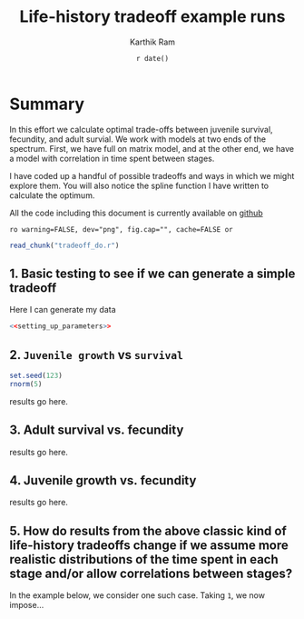 % Life-history tradeoff example runs
% Karthik Ram
% `r date()`

# Summary
In this effort we calculate optimal trade-offs between juvenile survival, fecundity, and adult survial. We work with models at two ends of the spectrum. First, we have full on matrix model, and at the other end, we have a model with correlation in time spent between stages.

I have coded up a handful of possible tradeoffs and ways in which we might explore them. You will also notice the spline function I have written to calculate the optimum.

All the code including this document is currently available on [github](http://github.com/karthikram/lhtradeoff)

<!-- Setting up R -->
`ro warning=FALSE, dev="png", fig.cap="", cache=FALSE or`

<!-- read external r code -->
```r
read_chunk("tradeoff_do.r")
```

## 1. Basic testing to see if we can generate a simple tradeoff
Here I can generate my data
```r
<<setting_up_parameters>>
```

## 2.  `Juvenile growth` vs `survival`

``` r
set.seed(123)
rnorm(5)
```
results go here.

## 3.  Adult survival  vs. fecundity

results go here.

## 4.  Juvenile growth vs. fecundity

results go here.

## 5.  How do results from the above classic kind of life-history tradeoffs change if we assume more realistic distributions of the time spent in each stage and/or allow correlations between stages?

In the example below, we consider one such case. Taking `1`, we now impose...



